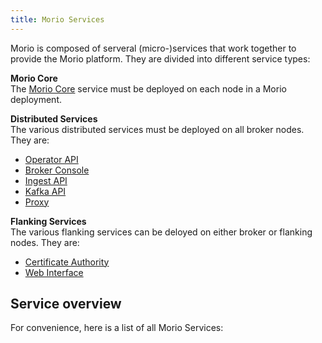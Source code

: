 ```yaml
---
title: Morio Services
---
```


Morio is composed of serveral (micro-)services that work together to provide
the Morio platform. They are divided into different service types:

**Morio Core**  
The [Morio Core](/docs/about/services/core) service must be deployed on each node in a Morio deployment.

**Distributed Services**  
The various distributed services must be deployed on all broker nodes. They are:

- [Operator API](/docs/about/services/api)
- [Broker Console](/docs/about/services/console)
- [Ingest API](/docs/about/services/ingest)
- [Kafka API](/docs/about/services/kafka)
- [Proxy](/docs/about/services/proxy)

**Flanking Services**  
The various flanking services can be deloyed on either broker or flanking nodes. They are:

- [Certificate Authority](/docs/about/services/ca)
- [Web Interface](/docs/about/services/ui)

## Service overview

For convenience, here is a list of all Morio Services:

<ReadMore levels={2} />
